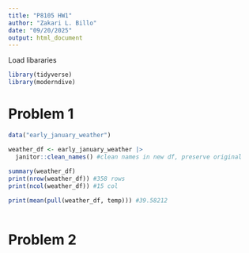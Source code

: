 ```yaml
---
title: "P8105 HW1"
author: "Zakari L. Billo"
date: "09/20/2025"
output: html_document
---
```


Load libararies

```r
library(tidyverse)
library(moderndive)
```

# Problem 1

```r
data("early_january_weather") 

weather_df <- early_january_weather |>
  janitor::clean_names() #clean names in new df, preserve original
  
summary(weather_df) 
print(nrow(weather_df)) #358 rows
print(ncol(weather_df)) #15 col

print(mean(pull(weather_df, temp))) #39.58212
  
```

# Problem 2

```r

```

